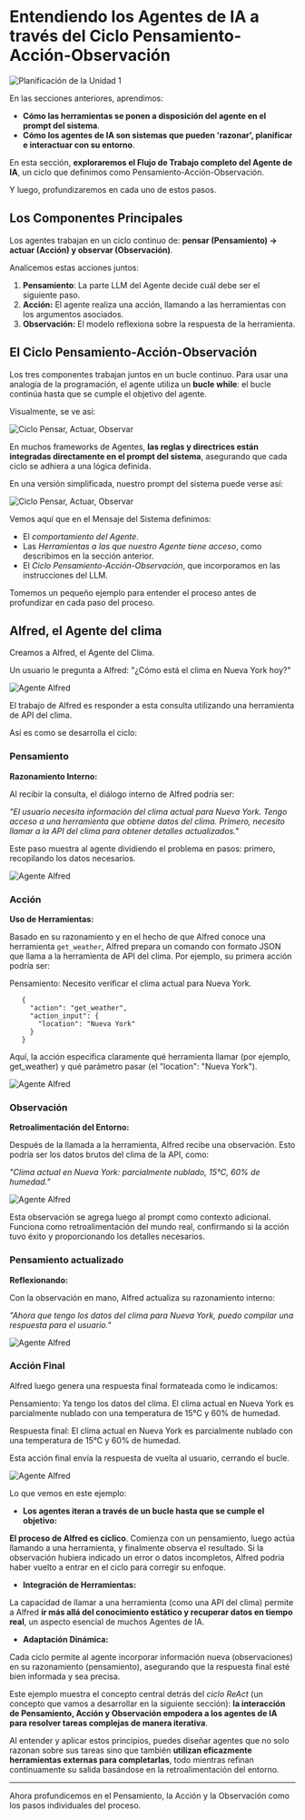 # Entendiendo los Agentes de IA a través del Ciclo Pensamiento-Acción-Observación

<img src="https://huggingface.co/datasets/agents-course/course-images/resolve/main/en/unit1/whiteboard-check-3.jpg" alt="Planificación de la Unidad 1"/>

En las secciones anteriores, aprendimos:

- **Cómo las herramientas se ponen a disposición del agente en el prompt del sistema**.
- **Cómo los agentes de IA son sistemas que pueden 'razonar', planificar e interactuar con su entorno**.

En esta sección, **exploraremos el Flujo de Trabajo completo del Agente de IA**, un ciclo que definimos como Pensamiento-Acción-Observación. 

Y luego, profundizaremos en cada uno de estos pasos.


## Los Componentes Principales

Los agentes trabajan en un ciclo continuo de: **pensar (Pensamiento) → actuar (Acción) y observar (Observación)**.

Analicemos estas acciones juntos:

1. **Pensamiento**: La parte LLM del Agente decide cuál debe ser el siguiente paso.
2. **Acción:** El agente realiza una acción, llamando a las herramientas con los argumentos asociados.
3. **Observación:** El modelo reflexiona sobre la respuesta de la herramienta.

## El Ciclo Pensamiento-Acción-Observación

Los tres componentes trabajan juntos en un bucle continuo. Para usar una analogía de la programación, el agente utiliza un **bucle while**: el bucle continúa hasta que se cumple el objetivo del agente.

Visualmente, se ve así:

<img src="https://huggingface.co/datasets/agents-course/course-images/resolve/main/en/unit1/AgentCycle.gif" alt="Ciclo Pensar, Actuar, Observar"/>

En muchos frameworks de Agentes, **las reglas y directrices están integradas directamente en el prompt del sistema**, asegurando que cada ciclo se adhiera a una lógica definida.

En una versión simplificada, nuestro prompt del sistema puede verse así:

<img src="https://huggingface.co/datasets/agents-course/course-images/resolve/main/en/unit1/system_prompt_cycle.png" alt="Ciclo Pensar, Actuar, Observar"/>

Vemos aquí que en el Mensaje del Sistema definimos:

- El *comportamiento del Agente*.
- Las *Herramientas a las que nuestro Agente tiene acceso*, como describimos en la sección anterior.
- El *Ciclo Pensamiento-Acción-Observación*, que incorporamos en las instrucciones del LLM.

Tomemos un pequeño ejemplo para entender el proceso antes de profundizar en cada paso del proceso.

## Alfred, el Agente del clima

Creamos a Alfred, el Agente del Clima.

Un usuario le pregunta a Alfred: "¿Cómo está el clima en Nueva York hoy?"

<img src="https://huggingface.co/datasets/agents-course/course-images/resolve/main/en/unit1/alfred-agent.jpg" alt="Agente Alfred"/>

El trabajo de Alfred es responder a esta consulta utilizando una herramienta de API del clima. 

Así es como se desarrolla el ciclo:

### Pensamiento

**Razonamiento Interno:**

Al recibir la consulta, el diálogo interno de Alfred podría ser:

*"El usuario necesita información del clima actual para Nueva York. Tengo acceso a una herramienta que obtiene datos del clima. Primero, necesito llamar a la API del clima para obtener detalles actualizados."*

Este paso muestra al agente dividiendo el problema en pasos: primero, recopilando los datos necesarios.

<img src="https://huggingface.co/datasets/agents-course/course-images/resolve/main/en/unit1/alfred-agent-1.jpg" alt="Agente Alfred"/>

### Acción

**Uso de Herramientas:**

Basado en su razonamiento y en el hecho de que Alfred conoce una herramienta `get_weather`, Alfred prepara un comando con formato JSON que llama a la herramienta de API del clima. Por ejemplo, su primera acción podría ser:

Pensamiento: Necesito verificar el clima actual para Nueva York.

 ```
    {
      "action": "get_weather",
      "action_input": {
        "location": "Nueva York"
      }
    }
 ```

Aquí, la acción especifica claramente qué herramienta llamar (por ejemplo, get_weather) y qué parámetro pasar (el "location": "Nueva York").

<img src="https://huggingface.co/datasets/agents-course/course-images/resolve/main/en/unit1/alfred-agent-2.jpg" alt="Agente Alfred"/>

### Observación

**Retroalimentación del Entorno:**

Después de la llamada a la herramienta, Alfred recibe una observación. Esto podría ser los datos brutos del clima de la API, como:

*"Clima actual en Nueva York: parcialmente nublado, 15°C, 60% de humedad."*

<img src="https://huggingface.co/datasets/agents-course/course-images/resolve/main/en/unit1/alfred-agent-3.jpg" alt="Agente Alfred"/>

Esta observación se agrega luego al prompt como contexto adicional. Funciona como retroalimentación del mundo real, confirmando si la acción tuvo éxito y proporcionando los detalles necesarios.


### Pensamiento actualizado

**Reflexionando:**

Con la observación en mano, Alfred actualiza su razonamiento interno:

*"Ahora que tengo los datos del clima para Nueva York, puedo compilar una respuesta para el usuario."*

<img src="https://huggingface.co/datasets/agents-course/course-images/resolve/main/en/unit1/alfred-agent-4.jpg" alt="Agente Alfred"/>


### Acción Final

Alfred luego genera una respuesta final formateada como le indicamos:

Pensamiento: Ya tengo los datos del clima. El clima actual en Nueva York es parcialmente nublado con una temperatura de 15°C y 60% de humedad.

Respuesta final: El clima actual en Nueva York es parcialmente nublado con una temperatura de 15°C y 60% de humedad.

Esta acción final envía la respuesta de vuelta al usuario, cerrando el bucle.


<img src="https://huggingface.co/datasets/agents-course/course-images/resolve/main/en/unit1/alfred-agent-5.jpg" alt="Agente Alfred"/>


Lo que vemos en este ejemplo:

- **Los agentes iteran a través de un bucle hasta que se cumple el objetivo:**
    
**El proceso de Alfred es cíclico**. Comienza con un pensamiento, luego actúa llamando a una herramienta, y finalmente observa el resultado. Si la observación hubiera indicado un error o datos incompletos, Alfred podría haber vuelto a entrar en el ciclo para corregir su enfoque.
    
- **Integración de Herramientas:**

La capacidad de llamar a una herramienta (como una API del clima) permite a Alfred **ir más allá del conocimiento estático y recuperar datos en tiempo real**, un aspecto esencial de muchos Agentes de IA.

- **Adaptación Dinámica:**

Cada ciclo permite al agente incorporar información nueva (observaciones) en su razonamiento (pensamiento), asegurando que la respuesta final esté bien informada y sea precisa.
    
Este ejemplo muestra el concepto central detrás del *ciclo ReAct* (un concepto que vamos a desarrollar en la siguiente sección): **la interacción de Pensamiento, Acción y Observación empodera a los agentes de IA para resolver tareas complejas de manera iterativa**. 

Al entender y aplicar estos principios, puedes diseñar agentes que no solo razonan sobre sus tareas sino que también **utilizan eficazmente herramientas externas para completarlas**, todo mientras refinan continuamente su salida basándose en la retroalimentación del entorno.

---

Ahora profundicemos en el Pensamiento, la Acción y la Observación como los pasos individuales del proceso.
